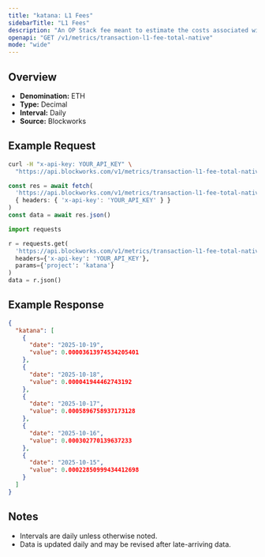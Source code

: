```yaml
---
title: "katana: L1 Fees"
sidebarTitle: "L1 Fees"
description: "An OP Stack fee meant to estimate the costs associated with posting data to the L1 that is attributed to the user's transaction fee"
openapi: "GET /v1/metrics/transaction-l1-fee-total-native"
mode: "wide"
---
```


## Overview

- **Denomination:** ETH
- **Type:** Decimal
- **Interval:** Daily
- **Source:** Blockworks

## Example Request

<CodeGroup>

```bash cURL
curl -H "x-api-key: YOUR_API_KEY" \
  "https://api.blockworks.com/v1/metrics/transaction-l1-fee-total-native?project=katana"
```

```typescript TypeScript
const res = await fetch(
  'https://api.blockworks.com/v1/metrics/transaction-l1-fee-total-native?project=katana',
  { headers: { 'x-api-key': 'YOUR_API_KEY' } }
)
const data = await res.json()
```

```python Python
import requests

r = requests.get(
  'https://api.blockworks.com/v1/metrics/transaction-l1-fee-total-native',
  headers={'x-api-key': 'YOUR_API_KEY'},
  params={'project': 'katana'}
)
data = r.json()
```

</CodeGroup>

## Example Response

```json
{
  "katana": [
    {
      "date": "2025-10-19",
      "value": 0.00003613974534205401
    },
    {
      "date": "2025-10-18",
      "value": 0.000041944462743192
    },
    {
      "date": "2025-10-17",
      "value": 0.0005896758937173128
    },
    {
      "date": "2025-10-16",
      "value": 0.000302770139637233
    },
    {
      "date": "2025-10-15",
      "value": 0.00022850999434412698
    }
  ]
}
```

## Notes
- Intervals are daily unless otherwise noted.
- Data is updated daily and may be revised after late-arriving data.